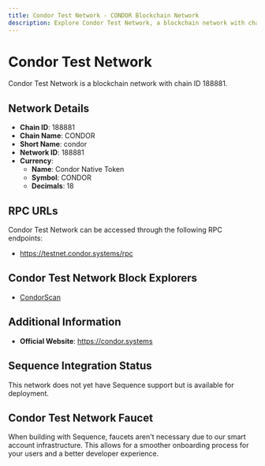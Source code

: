 ```yaml
--- 
title: Condor Test Network - CONDOR Blockchain Network
description: Explore Condor Test Network, a blockchain network with chain ID 188881. Learn about its native currency, Condor Native Token, and how to interact with the network.
---
```


# Condor Test Network

Condor Test Network is a blockchain network with chain ID 188881.

## Network Details

- **Chain ID**: 188881
- **Chain Name**: CONDOR
- **Short Name**: condor
- **Network ID**: 188881
- **Currency**: 
  - **Name**: Condor Native Token
  - **Symbol**: CONDOR
  - **Decimals**: 18

## RPC URLs

Condor Test Network can be accessed through the following RPC endpoints:

- https://testnet.condor.systems/rpc

## Condor Test Network Block Explorers

- [CondorScan](https://explorer.condor.systems)

## Additional Information

- **Official Website**: https://condor.systems

## Sequence Integration Status

This network does not yet have Sequence support but is available for deployment.

## Condor Test Network Faucet

When building with Sequence, faucets aren't necessary due to our smart account infrastructure. This allows for a smoother onboarding process for your users and a better developer experience.
